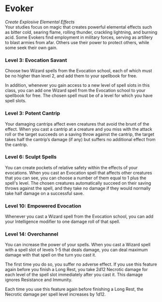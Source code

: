 # Evoker

_Create Explosive Elemental Effects_  
Your studies focus on magic that creates powerful elemental effects such as bitter cold, searing flame, rolling thunder, crackling lightning, and burning acid. Some Evokers find employment in military forces, serving as artillery to blast armies from afar. Others use their power to protect others, while some seek their own gain.

### Level 3: Evocation Savant

Choose two Wizard spells from the Evocation school, each of which must be no higher than level 2, and add them to your spellbook for free.

In addition, whenever you gain access to a new level of spell slots in this class, you can add one Wizard spell from the Evocation school to your spellbook for free. The chosen spell must be of a level for which you have spell slots.

### Level 3: Potent Cantrip

Your damaging cantrips affect even creatures that avoid the brunt of the effect. When you cast a cantrip at a creature and you miss with the attack roll or the target succeeds on a saving throw against the cantrip, the target takes half the cantrip’s damage (if any) but suffers no additional effect from the cantrip.

### Level 6: Sculpt Spells

You can create pockets of relative safety within the effects of your evocations. When you cast an Evocation spell that affects other creatures that you can see, you can choose a number of them equal to 1 plus the spell's level. The chosen creatures automatically succeed on their saving throws against the spell, and they take no damage if they would normally take half damage on a successful save.

### Level 10: Empowered Evocation

Whenever you cast a Wizard spell from the Evocation school, you can add your Intelligence modifier to one damage roll of that spell.

### Level 14: Overchannel

You can increase the power of your spells. When you cast a Wizard spell with a spell slot of levels 1-5 that deals damage, you can deal maximum damage with that spell on the turn you cast it.

The first time you do so, you suffer no adverse effect. If you use this feature again before you finish a Long Rest, you take 2d12 Necrotic damage for each level of the spell slot immediately after you cast it. This damage ignores Resistance and Immunity.

Each time you use this feature again before finishing a Long Rest, the Necrotic damage per spell level increases by 1d12.